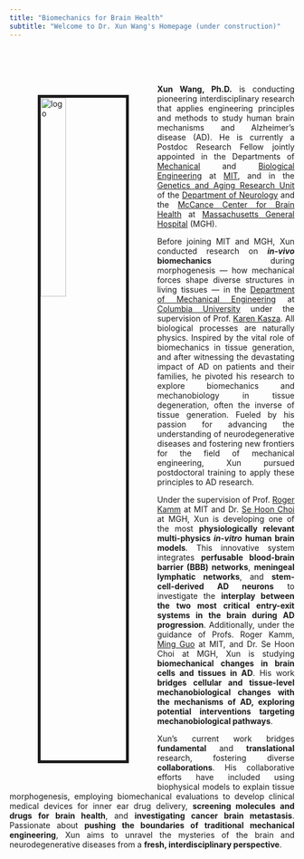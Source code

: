 ```yaml
---
title: "Biomechanics for Brain Health" 
subtitle: "Welcome to Dr. Xun Wang's Homepage (under construction)"
---
```


<br><br><img src="images/xun_wang.jpg" alt="logo" style="float:left; width:30%; border:5px solid; margin:50px"><br>

<style>
body {
text-align: justify}
</style>

**Xun Wang, Ph.D.** is conducting pioneering interdisciplinary research that applies engineering principles and methods to study human brain mechanisms and Alzheimer’s disease (AD). He is currently a Postdoc Research Fellow jointly appointed in the Departments of [Mechanical](https://meche.mit.edu/) and [Biological Engineering](https://be.mit.edu/) at [MIT](https://mit.edu/), and in the [Genetics and Aging Research Unit](https://www.massgeneral.org/neurology/research/genetics-aging-research-unit) of the [Department of Neurology](https://www.massgeneral.org/neurology) and the [McCance Center for Brain Health](https://www.massgeneral.org/neurology/mccance-center) at [Massachusetts General Hospital](https://www.massgeneral.org/) (MGH).

Before joining MIT and MGH, Xun conducted research on ***in-vivo* biomechanics** during morphogenesis — how mechanical forces shape diverse structures in living tissues — in the [Department of Mechanical Engineering](https://www.me.columbia.edu/) at [Columbia University](https://www.columbia.edu/) under the supervision of Prof. [Karen Kasza](https://www.kaszalab.com/). All biological processes are naturally physics. Inspired by the vital role of biomechanics in tissue generation, and after witnessing the devastating impact of AD on patients and their families, he pivoted his research to explore biomechanics and mechanobiology in tissue degeneration, often the inverse of tissue generation. Fueled by his passion for advancing the understanding of neurodegenerative diseases and fostering 
new frontiers for the field of mechanical engineering, Xun pursued postdoctoral training to apply these principles to AD research.

Under the supervision of Prof. [Roger Kamm](https://web.mit.edu/meche/mb/) at MIT and Dr. [Se Hoon Choi](https://www.massgeneral.org/neurology/research/genetics-aging-research-unit/choi-lab) at MGH, Xun is developing one of the most **physiologically relevant multi-physics *in-vitro* human brain models**. This innovative system integrates **perfusable blood-brain barrier (BBB) networks**, **meningeal lymphatic networks**, and **stem-cell-derived AD neurons** to investigate the **interplay between the two most critical entry-exit systems in the brain during AD progression**. Additionally, under the guidance of Profs. Roger Kamm, [Ming Guo](https://www.guolab.mit.edu/) at MIT, and Dr. Se Hoon Choi at MGH, Xun is studying **biomechanical changes in brain cells and tissues in AD**. His work **bridges cellular and tissue-level mechanobiological changes with the mechanisms of AD, exploring potential interventions targeting mechanobiological pathways**.

Xun’s current work bridges **fundamental** and **translational** research, fostering diverse **collaborations**. His collaborative efforts have included using biophysical models to explain tissue morphogenesis, employing biomechanical evaluations to develop clinical medical devices for inner ear drug delivery, **screening molecules and drugs for brain health**, and **investigating cancer brain metastasis**. Passionate about **pushing the boundaries of traditional mechanical engineering**, Xun aims to unravel the mysteries of the brain and neurodegenerative diseases from a **fresh, interdisciplinary perspective**.


